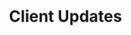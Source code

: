 ---
title: 'Client Updates'
description: 'Check out the list of updates the client recieved.'
icon: 'game-console-handheld-crank'
---